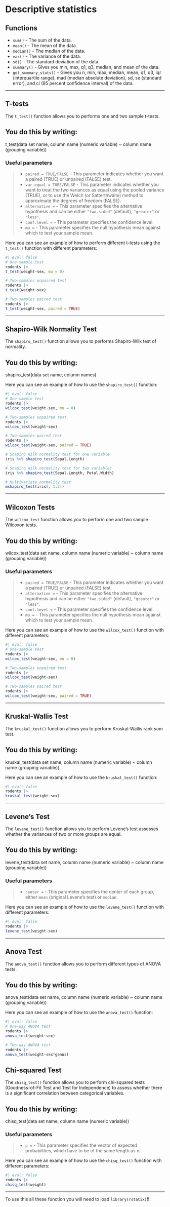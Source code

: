 # Descriptive statistics



::: callout-note
## Functions

-   `sum()` - The sum of the data.
-   `mean()` - The mean of the data.
-   `median()` - The median of the data.
-   `var()` - The variance of the data.
-   `sd()` - The standard deviation of the data.
-   `summary()` - Gives you min, max, q1, q3, median, and mean of the data.
-   `get_summary_stats()` - Gives you n, min, max, median, mean, q1, q3, iqr (interquartile range), mad (median absolute deviation), sd, se (standard error), and ci (95 percent confidence interval) of the data.
:::

------------------------------------------------------------------------

## T-tests

The `t_test()` function allows you to performs one and two sample t-tests.

::: callout-tip
## You do this by writing:

t_test(data set name, column name (numeric variable) \~ column name (grouping variable))
:::

### Useful parameters

> -   `paired = TRUE/FALSE` - This parameter indicates whether you want a paired (TRUE) or unpaired (FALSE) test.
> -   `var.equal = TURE/FALSE` - This parameter indicates whether you want to treat the two variances as equal using the pooled variance (TRUE), or to use the Welch (or Satterthwaite) method to approximate the degrees of freedom (FALSE).
> -   `alternative =` - This parameter specifies the alternative hypothesis and can be either `"two.sided"` (default), `"greater"` or `"less"`.
> -   `conf.level =` - This parameter specifies the confidence level.
> -   `mu =` - This parameter specifies the null hypothesis mean against which to test your sample mean.

Here you can see an example of how to perform different t-tests using the `t_test()` function with different parameters:

```r
#| eval: false
# One-sample test
rodents |> 
t_test(weight~sex, mu = 0)

# Two-samples unpaired test
rodents |> 
t_test(weight~sex)

# Two-samples paired test
rodents |>  
t_test(weight~sex, paired = TRUE)
```

------------------------------------------------------------------------

## Shapiro-Wilk Normality Test

The `shapiro_test()` function allows you to performs Shapiro-Wilk test of normality.

::: callout-tip
## You do this by writing:

shapiro_test(data set name, column names)
:::

Here you can see an example of how to use the `shapiro_test()` function:

```r
#| eval: false
# One-sample test
rodents |> 
wilcox_test(weight~sex, mu = 0)

# Two-samples unpaired test
rodents |> 
wilcox_test(weight~sex)

# Two-samples paired test
rodents |>  
wilcox_test(weight~sex, paired = TRUE)

# Shapiro Wilk normality test for one variable
iris %>% shapiro_test(Sepal.Length)

# Shapiro Wilk normality test for two variables
iris %>% shapiro_test(Sepal.Length, Petal.Width)

# Multivariate normality test
mshapiro_test(iris[, 1:3])
```

------------------------------------------------------------------------

## Wilcoxon Tests

The `wilcox_test` function allows you to perform one and two sample Wilcoxon tests.

::: callout-tip
## You do this by writing:

wilcox_test(data set name, column name (numeric variable) \~ column name (grouping variable))
:::

### Useful parameters

> -   `paired = TRUE/FALSE` - This parameter indicates whether you want a paired (TRUE) or unpaired (FALSE) test.
> -   `alternative =` - This parameter specifies the alternative hypothesis and can be either `"two.sided"` (default), `"greater"` or `"less"`.
> -   `conf.level =` - This parameter specifies the confidence level.
> -   `mu =` - This parameter specifies the null hypothesis mean against which to test your sample mean.

Here you can see an example of how to use the `wilcox_test()` function with different parameters:

```r
#| eval: false
# One-sample test
rodents |> 
wilcox_test(weight~sex, mu = 0)

# Two-samples unpaired test
rodents |> 
wilcox_test(weight~sex)

# Two-samples paired test
rodents |>  
wilcox_test(weight~sex, paired = TRUE)
```

------------------------------------------------------------------------

## Kruskal-Wallis Test

The `kruskal_test()` function allows you to perform Kruskal-Wallis rank sum test.

::: callout-tip
## You do this by writing:

kruskal_test(data set name, column name (numeric variable) \~ column name (grouping variable))
:::

Here you can see an example of how to use the `kruskal_test()` function:

```r
#| eval: false
rodents |> 
kruskal_test(weight~sex)
```

------------------------------------------------------------------------

## Levene's Test

The `levene_test()` function allows you to perform Levene's test assesses whether the variances of two or more groups are equal.

::: callout-tip
## You do this by writing:

levene_test(data set name, column name (numeric variable) \~ column name (grouping variable))
:::

### Useful parameters

> -   `center =` - This parameter specifies the center of each group, either `mean` (original Levene's test) or `median`.

Here you can see an example of how to use the `levene_test()` function with different parameters:

```r
#| eval: false
rodents |> 
levene_test(weight~sex)
```

------------------------------------------------------------------------

## Anova Test

The `anova_test()` function allows you to perform different types of ANOVA tests.

::: callout-tip
## You do this by writing:

anova_test(data set name, column name (numeric variable) \~ column name (grouping variable))
:::

Here you can see an example of how to use the `anova_test()` function:

```r
#| eval: false
# One-way ANOVA test
rodents |> 
anova_test(weight~sex)

# Two-way ANOVA test
rodents |> 
anova_test(weight~sex*genus)
```

## Chi-squared Test

The `chisq_test()` function allows you to perform chi-squared tests (Goodness-of-Fit Test and Test for Independence) to assess whether there is a significant correlation between categorical variables.

::: callout-tip
## You do this by writing:

chisq_test(data set name, column name (numeric variable))
:::

### Useful parameters

> -   `p =` - This parameter specifies the vector of expected probabilities, which have to be of the same length as x.

Here you can see an example of how to use the `chisq_test()` function with different parameters:

```r
#| eval: false
rodents |> 
chisq_test(weight)
```

------------------------------------------------------------------------

::: callout-important
To use this all these function you will need to load `library(rstatix)`!!!
:::
